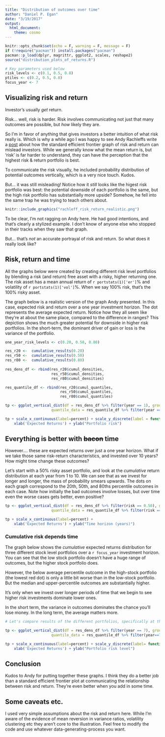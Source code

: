 ```yaml
---
title: "Distribution of outcomes over time"
author: "Daniel P. Egan"
date: "3/19/2017"
output: 
  html_document: 
    theme: cosmo
---
```


```r
knitr::opts_chunk$set(echo = F, warning = F, message = F)
if (!require("pacman")) install.packages("pacman")
pacman::p_load(dplyr, magrittr, ggplot2, scales, reshape2)
source("distribution_plots_of_returns.R")

# Key parameters used below
risk_levels <- c(0.1, 0.5, 0.8)
ptiles <- c(0.2, 0.5, 0.8)
focus_year <- 7
```

## Visualizing risk and return
Investor's usually *get* return. 

Risk... well, risk is harder. Risk involves communicating not just that many outcomes are possible, but *how* likely they are. 

So I'm in favor of anything that gives investors a better intuition of what risk really is. Which is why a while ago I was happy to see Andy Rachleffs write a [post](http://seekingalpha.com/article/4056039-risk-simple-appears?page=2) about how the standard efficient frontier graph of risk and return can mislead investors. While we generally know what the mean return is, but 'risk' is far harder to understand, they can have the perception that the highest risk & return portfolio is best. 

To communicate the risk visually, he included probability distribution of potential outcomes vertically, which is a very nice touch. Kudos. 

But... it was still misleading! Notice how it _still_ looks like the higest risk portfolio was best: the potential downside of each portfolio is the same, but the high risk portfolio has substantially more upside? Somehow, he fell into the same trap he was trying to teach others about. 

```r
knitr::include_graphics("rachleff_risk_return_realistic.png")
```


To be clear, I'm not ragging on Andy here. He had good intentions, and that's clearly a stylized example. I don't know of anyone else who stopped in their tracks when they saw that graph. 

But... that's *_not_* an accurate portrayal of risk and return. So what does it really look like? 

## Risk, return and time
All the graphs below were created by creating different risk level portfolios by blending a risk (and return) free asset with a risky, higher returning one. The risk asset has a mean annual return of `r portstats(1)['er']`% and volatility of `r portstats(1)['vol']`%. When we say 100% risk, that's the 100% risky asset. 

The graph below is a realistic version of the graph Andy presented. In this case, expected risk and return over a one year investment horizon. The dot represents the average expected return. Notice how they all seem like they're at about the same place, compared to the difference in ranges? This depiction shows the much greater potential for downside in higher risk portfolios. In the short-term, the dominant driver of gain or loss is the variance of the portfolio.

```r
one_year_risk_levels <- c(0.20, 0.50, 0.80)

res_r20 <-  cumulative_results(0.20)
res_r50 <-  cumulative_results(0.50)
res_r80 <-  cumulative_results(0.80)
  
res_dens_df <- rbind(res_r20$cumul_densities, 
                     res_r50$cumul_densities,
                     res_r80$cumul_densities)

res_quantile_df <- rbind(res_r20$cumul_quantiles, 
                         res_r50$cumul_quantiles,
                         res_r80$cumul_quantiles)
```


```r
tp <- ggplot_vertical_dist(df = res_dens_df %>% filter(year == 1), group_var="risk", 
                     quantile_data = res_quantile_df %>% filter(year ==1 & percentile == 0.50))

tp + scale_x_continuous(label=percent) + scale_y_discrete(label = function(x) percent(as.numeric(x))) +
    xlab('Expected Returns') + ylab("Portfolio risk")

```


## Everything is better with ~~bacon~~ time
However.... these are expected returns over just a one year horizon. What if we take those same risk-return characteristics, and invested over 10 years? How might time change these outcomes? 

Let's start with a 50% risky asset portfolio, and look at the _cumulative_ return distribution at each year from 1 to 10. We can see that as we invest for longer and longer, the mass of probability smears upwards. The dots on each graph correspond to the 20th, 50th, and 80ths percentile outcomes in each case. Note how initially the bad outcomes involve losses, but over time even the worse cases gets better, even positive? 


```r
tp <- ggplot_vertical_dist(df = res_dens_df %>% filter(risk == 0.50), group_var="year", 
                     quantile_data = res_quantile_df %>% filter(risk == 0.50), ylims = c(-0.5, 1))

tp + scale_x_continuous(label=percent) + 
    xlab('Expected Returns') + ylab("Time horizon (years)")


```

### Cumulative risk depends time
The graph below shows the _cumulative_ expected returns distribution for three different stock level portfolios over a `r focus_year` investment horizon. You can see that the low stock portfolio doesn't have a huge range of outcomes, but the higher stock portfolio does. 

However, the below average percentile outcome in the high-stock portfolio (the lowest red dot) is only a little bit worse than in the low-stock portfolio. But the median and upper-percentile outcomes are substantially higher. 

It's only when we invest over longer periods of time that we begin to see higher risk investments dominate lower ones. 

In the short term, the variance in outcomes dominates the chance you'll lose money. In the long term, the average matters more.

```r
# Let's compare results of the different portfolios, specifically at the 10 year horizon. 

tp <- ggplot_vertical_dist(df = res_dens_df %>% filter(year == 7), group_var="risk", 
                     quantile_data = res_quantile_df %>% filter(year==7), ylims = c(-0.5, 1))

tp + scale_x_continuous(label=percent) + scale_y_discrete(label= function(x) percent(as.numeric(x))) +
    xlab('Expected Returns') + ylab("Portfolio risk level")

```

## Conclusion
Kudos to Andy for putting together these graphs. I think they do a better job than a standard efficient frontier plot at communicating the relationship between risk and return. They're even better when you add in some time. 


## Some caveats etc. 
I used very simple assumptions about the risk and return here. While I'm aware of the evidence of mean reversion in variance ratios, volatility clustering etc they aren't core to the illustration. Feel free to modify the code and use whatever data-generating-process you want. 
